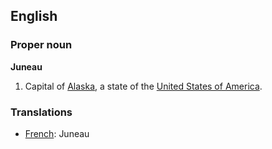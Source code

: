 ==English==

===Proper noun===
'''Juneau'''
# Capital of [[Alaska]], a state of the [[United States of America]].

===Translations===

*[[French]]: Juneau